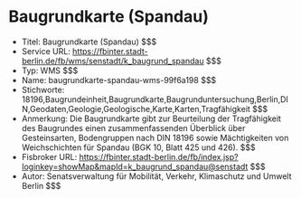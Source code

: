 # Baugrundkarte (Spandau)
- Titel: Baugrundkarte (Spandau) $$$
- Service URL: https://fbinter.stadt-berlin.de/fb/wms/senstadt/k_baugrund_spandau $$$
- Typ: WMS $$$
- Name: baugrundkarte-spandau-wms-99f6a198 $$$
- Stichworte: 18196,Baugrundeinheit,Baugrundkarte,Baugrunduntersuchung,Berlin,DIN,Geodaten,Geologie,Geologische,Karte,Karten,Tragfähigkeit $$$
- Anmerkung: Die Baugrundkarte gibt zur Beurteilung der Tragfähigkeit des Baugrundes einen zusammenfassenden Überblick über Gesteinsarten, Bodengruppen nach DIN 18196 sowie Mächtigkeiten von Weichschichten für Spandau (BGK 10, Blatt 425 und 426). $$$
- Fisbroker URL: https://fbinter.stadt-berlin.de/fb/index.jsp?loginkey=showMap&mapId=k_baugrund_spandau@senstadt $$$
- Autor: Senatsverwaltung für Mobilität, Verkehr, Klimaschutz und Umwelt Berlin $$$
